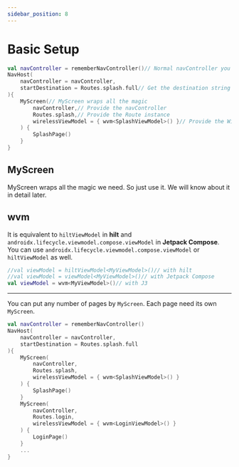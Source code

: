 ```yaml
---
sidebar_position: 8
---
```


# Basic Setup

```kotlin
val navController = rememberNavController()// Normal navController you use
NavHost(
    navController = navController,
    startDestination = Routes.splash.full// Get the destination string from your_route.full
){
    MyScreen(// MyScreen wraps all the magic
        navController,// Provide the navController
        Routes.splash,// Provide the Route instance
        wirelessViewModel = { wvm<SplashViewModel>() }// Provide the WirelessViewModel instance
    ) {
        SplashPage()
    }
}
```

## MyScreen

MyScreen wraps all the magic we need. So just use it. We will know about it in detail later.

## wvm

It is equivalent to `hiltViewModel` in **hilt** and `androidx.lifecycle.viewmodel.compose.viewModel` in **Jetpack Compose**. You can use `androidx.lifecycle.viewmodel.compose.viewModel` or `hiltViewModel` as well.

```kt
//val viewModel = hiltViewModel<MyViewModel>()// with hilt
//val viewModel = viewModel<MyViewModel>()// with Jetpack Compose
val viewModel = wvm<MyViewModel>()// with J3
```
---
You can put any number of pages by `MyScreen`. Each page need its own `MyScreen`.

```kt
val navController = rememberNavController()
NavHost(
    navController = navController,
    startDestination = Routes.splash.full
){
    MyScreen(
        navController,
        Routes.splash,
        wirelessViewModel = { wvm<SplashViewModel>() }
    ) {
        SplashPage()
    }
    MyScreen(
        navController,
        Routes.login,
        wirelessViewModel = { wvm<LoginViewModel>() }
    ) {
        LoginPage()
    }
    ...
}
```